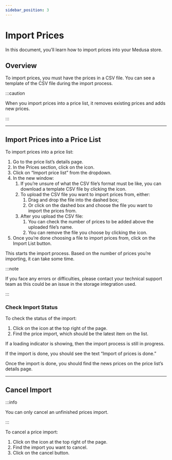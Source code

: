 ```yaml
---
sidebar_position: 3
---
```



# Import Prices

In this document, you’ll learn how to import prices into your Medusa store.

## Overview

To import prices, you must have the prices in a CSV file. You can see a template of the CSV file during the import process.

:::caution

When you import prices into a price list, it removes existing prices and adds new prices.

:::

---

## Import Prices into a Price List

To import prices into a price list:

1. Go to the price list’s details page.
2. In the Prices section, click on the <UiIcon lightIcon="https://i.imgur.com/1ordBC6.png" darkIcon="https://i.imgur.com/dSwWYBH.png" alt="three dots" /> icon.
3. Click on “Import price list” from the dropdown.
4. In the new window:
    1. If you’re unsure of what the CSV file’s format must be like, you can download a template CSV file by clicking the <UiIcon lightIcon="https://i.imgur.com/fhRqHS3.png" darkIcon="https://i.imgur.com/HdVNMNy.png" alt="download" /> icon.
    2. To upload the CSV file you want to import prices from, either:
        1. Drag and drop the file into the dashed box;
        2. Or click on the dashed box and choose the file you want to import the prices from.
    3. After you upload the CSV file:
        1. You can check the number of prices to be added above the uploaded file’s name.
        2. You can remove the file you choose by clicking the <UiIcon lightIcon="https://i.imgur.com/7hztVhj.png" darkIcon="https://i.imgur.com/1yp4PNt.png" alt="trash" /> icon.
5. Once you’re done choosing a file to import prices from, click on the Import List button.

This starts the import process. Based on the number of prices you’re importing, it can take some time.

:::note

If you face any errors or difficulties, please contact your technical support team as this could be an issue in the storage integration used.

:::

### Check Import Status

To check the status of the import:

1. Click on the <UiIcon lightIcon="https://i.imgur.com/mWhpxNX.png" darkIcon="https://i.imgur.com/tE8LOXk.png" alt="bell" /> icon at the top right of the page.
2. Find the price import, which should be the latest item on the list.

If a loading indicator is showing, then the import process is still in progress.

If the import is done, you should see the text “Import of prices is done.”

Once the import is done, you should find the news prices on the price list’s details page.

---

## Cancel Import

:::info

You can only cancel an unfinished prices import.

:::

To cancel a price import:

1. Click on the <UiIcon lightIcon="https://i.imgur.com/mWhpxNX.png" darkIcon="https://i.imgur.com/tE8LOXk.png" alt="bell" /> icon at the top right of the page.
2. Find the import you want to cancel.
3. Click on the cancel button.